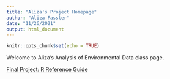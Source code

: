 ```yaml
---
title: "Aliza's Project Homepage"
author: "Aliza Fassler"
date: "11/26/2021"
output: html_document
---
```


```r
knitr::opts_chunk$set(echo = TRUE)
```


Welcome to Aliza's Analysis of Environmental Data class page. 

[Final Project: R Reference Guide](final_R_reference.html)